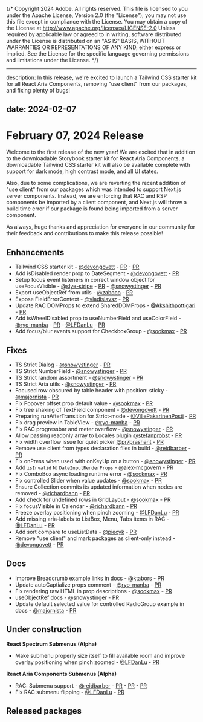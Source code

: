 {/* Copyright 2024 Adobe. All rights reserved.
This file is licensed to you under the Apache License, Version 2.0 (the "License");
you may not use this file except in compliance with the License. You may obtain a copy
of the License at http://www.apache.org/licenses/LICENSE-2.0
Unless required by applicable law or agreed to in writing, software distributed under
the License is distributed on an "AS IS" BASIS, WITHOUT WARRANTIES OR REPRESENTATIONS
OF ANY KIND, either express or implied. See the License for the specific language
governing permissions and limitations under the License. */}


---
description: In this release, we're excited to launch a Tailwind CSS starter kit for all React Aria Components, removing "use client" from our packages, and fixing plenty of bugs!

date: 2024-02-07
---

# February 07, 2024 Release

Welcome to the first release of the new year! We are excited that in addition to the downloadable Storybook starter kit for React Aria Components, a downloadable Tailwind CSS starter kit will also be available complete with support for dark mode, high contrast mode, and all UI states. 

Also, due to some complications, we are reverting the recent addition of "use client" from our packages which was intended to support Next.js server components. Instead, we are enforcing that RAC and RSP components be imported by a client component, and Next.js will throw a build time error if our package is found being imported from a server component. 

As always, huge thanks and appreciation for everyone in our community for their feedback and contributions to make this release possible!

## Enhancements
* Tailwind CSS starter kit - [@devongovett](https://github.com/devongovett) - [PR](https://github.com/adobe/react-spectrum/pull/5666) - [PR](https://github.com/adobe/react-spectrum/pull/5710)
* Add isDisabled render prop to DateSegment - [@devongovett](https://github.com/devongovett) - [PR](https://github.com/adobe/react-spectrum/pull/5674)
* Setup focus event listeners in correct window object for useFocusVisible - [@slye-stripe](https://github.com/slye-stripe) - [PR](https://github.com/adobe/react-spectrum/pull/5588) - [@snowystinger](https://github.com/snowystinger) - [PR](https://github.com/adobe/react-spectrum/pull/5754)
* Export useObjectRef from utils - [@zaboco](https://github.com/zaboco) - [PR](https://github.com/adobe/react-spectrum/pull/5685)
* Expose FieldErrorContext - [@vladislavsz](https://github.com/vladislavsz) - [PR](https://github.com/adobe/react-spectrum/pull/5743)
* Update RAC DOMProps to extend SharedDOMProps - [@Akshithpottigari](https://github.com/Akshithpottigari) - [PR](https://github.com/adobe/react-spectrum/pull/5783)
* Add isWheelDisabled prop to useNumberField and useColorField - [@ryo-manba](https://github.com/ryo-manba) - [PR](https://github.com/adobe/react-spectrum/pull/5775) - [@LFDanLu](https://github.com/LFDanLu) - [PR](https://github.com/adobe/react-spectrum/pull/5804)
* Add focus/blur events support for CheckboxGroup - [@sookmax](https://github.com/sookmax) - [PR](https://github.com/adobe/react-spectrum/pull/5801)

## Fixes
* TS Strict Dialog - [@snowystinger](https://github.com/snowystinger) - [PR](https://github.com/adobe/react-spectrum/pull/5545)
* TS Strict NumberField - [@snowystinger](https://github.com/snowystinger) - [PR](https://github.com/adobe/react-spectrum/pull/5552)
* TS Strict random assortment - [@snowystinger](https://github.com/snowystinger) - [PR](https://github.com/adobe/react-spectrum/pull/5560)
* TS Strict Aria utils - [@snowystinger](https://github.com/snowystinger) - [PR](https://github.com/adobe/react-spectrum/pull/5590)
* Focused row obscured by table header with position: sticky - [@majornista](https://github.com/majornista) - [PR](https://github.com/adobe/react-spectrum/pull/5622)
* Fix Popover offset prop default value - [@sookmax](https://github.com/sookmax) - [PR](https://github.com/adobe/react-spectrum/pull/5677)
* Fix tree shaking of TextField component - [@devongovett](https://github.com/devongovett) - [PR](https://github.com/adobe/react-spectrum/pull/5646)
* Preparing runAfterTransition for Strict-mode - [@VillePakarinenPosti](https://github.com/VillePakarinenPosti) - [PR](https://github.com/adobe/react-spectrum/pull/5569)
* Fix drag preview in TableView - [@ryo-manba](https://github.com/ryo-manba) - [PR](https://github.com/adobe/react-spectrum/pull/5687)
* Fix RAC progressbar and meter overflow - [@snowystinger](https://github.com/snowystinger) - [PR](https://github.com/adobe/react-spectrum/pull/5706)
* Allow passing readonly array to Locales plugin [@stefanprobst](https://github.com/stefanprobst) - [PR](https://github.com/adobe/react-spectrum/pull/5646)
* Fix width overflow issue for quiet picker [@pr7prashant](https://github.com/pr7prashant) - [PR](https://github.com/adobe/react-spectrum/pull/5592)
* Remove use client from types declaration files in build - [@reidbarber](https://github.com/reidbarber) - [PR](https://github.com/adobe/react-spectrum/pull/5649)
* Fix onPress when used with onKeyUp on a button - [@snowystinger](https://github.com/snowystinger) - [PR](https://github.com/adobe/react-spectrum/pull/5554)
* Add `isInvalid` to `DateInputRenderProps` - [@alex-mcgovern](https://github.com/alex-mcgovern) - [PR](https://github.com/adobe/react-spectrum/pull/5670)
* Fix ComboBox async loading runtime error - [@sookmax](https://github.com/sookmax) - [PR](https://github.com/adobe/react-spectrum/pull/5689)
* Fix controlled Slider when value updates - [@sookmax](https://github.com/sookmax) - [PR](https://github.com/adobe/react-spectrum/pull/5655)
* Ensure Collection commits its updated information when nodes are removed - [@richardbann](https://github.com/richardbann) - [PR](https://github.com/adobe/react-spectrum/pull/5735)
* Add check for undefined rows in GridLayout - [@sookmax](https://github.com/sookmax) - [PR](https://github.com/adobe/react-spectrum/pull/5737)
* Fix focusVisible in Calendar - [@richardbann](https://github.com/richardbann) - [PR](https://github.com/adobe/react-spectrum/pull/5785)
* Freeze overlay positioning when pinch zooming - [@LFDanLu](https://github.com/LFDanLu) - [PR](https://github.com/adobe/react-spectrum/pull/5612)
* Add missing aria-labels to ListBox, Menu, Tabs items in RAC - [@LFDanLu](https://github.com/LFDanLu) - [PR](https://github.com/adobe/react-spectrum/pull/5796)
* Add sort compare to useListData - [@piecyk](https://github.com/piecyk) - [PR](https://github.com/adobe/react-spectrum/pull/5773)
* Remove "use client" and mark packages as client-only instead - [@devongovett](https://github.com/devongovett) - [PR](https://github.com/adobe/react-spectrum/pull/5826)

## Docs
* Improve Breadcrumb example links in docs - [@ktabors](https://github.com/ktabors) - [PR](https://github.com/adobe/react-spectrum/pull/5533)
* Update autoCaptialize props comment - [@ryo-manba](https://github.com/ryo-manba) - [PR](https://github.com/adobe/react-spectrum/pull/5629)
* Fix rendering raw HTML in prop descriptions - [@sookmax](https://github.com/sookmax) - [PR](https://github.com/adobe/react-spectrum/pull/5614)
* useObjectRef docs - [@snowystinger](https://github.com/snowystinger) - [PR](https://github.com/adobe/react-spectrum/pull/5688)
* Update default selected value for controlled RadioGroup example in docs - [@majornista](https://github.com/majornista) - [PR](https://github.com/adobe/react-spectrum/pull/5755)


## Under construction

**React Spectrum Submenus (Alpha)**
* Make submenu properly size itself to fill available room and improve overlay positioning when pinch zoomed - [@LFDanLu](https://github.com/LFDanLu) - [PR](https://github.com/adobe/react-spectrum/pull/5660)

**React Aria Components Submenus (Alpha)**
* RAC: Submenu support - [@reidbarber](https://github.com/reidbarber) - [PR](https://github.com/adobe/react-spectrum/pull/5648) -  [PR](https://github.com/adobe/react-spectrum/pull/5825) - [PR](https://github.com/adobe/react-spectrum/pull/5823)
* Fix RAC submenu flipping - [@LFDanLu](https://github.com/LFDanLu) - [PR](https://github.com/adobe/react-spectrum/pull/5808)


## Released packages